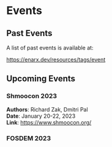 

# Events

## Past Events

A list of past events is available at:

https://enarx.dev/resources/tags/event


## Upcoming Events
 

### Shmoocon 2023

**Authors**: Richard Zak, Dmitri Pal  
**Date**: January 20-22, 2023  
**Link**: https://www.shmoocon.org/

### FOSDEM 2023

<FOSDEM />